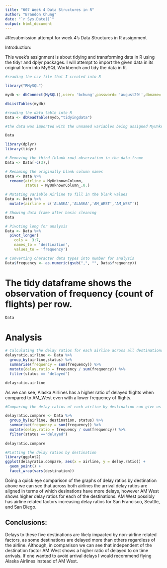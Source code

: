 ---
title: "607 Week 4 Data Structures in R"
author: "Brandon Chung"
date: "`r Sys.Date()`"
output: html_document
---

#Resubmission attempt for week 4's Data Structures in R assignment

Introduction:

This week's assignment is about tidying and transforming data in R using the tidyr and dplyr packages. I will attempt to import the given data in its original form into MySQL Workbench and tidy the data in R. 

```{r}
#reading the csv file that I created into R

library("RMySQL")

mydb <- dbConnect(MySQL(),user= 'bchung',password= 'august29!',dbname= '607',host= 'bchungcuny607.mysql.database.azure.com')

dbListTables(mydb)

#reading the data table into R
Data <- dbReadTable(mydb,"tidyingdata")

#the data was imported with the unnamed variables being assigned MyUnknownColumn and MyUnknownColumn_.0. by R studio.

Data
```


```{r}
library(dplyr)
library(tidyr)

# Removing the third (blank row) observation in the data frame
Data <- Data[-c(3),]
```


```{r}
# Renaming the originally blank column names
Data <- Data %>%
  rename(airline = MyUnknownColumn,
         status = MyUnknownColumn_.0.)
```
```{r}
# Mutating variable Airline to fill in the blank values
Data <- Data %>%
  mutate(airline = c('ALASKA','ALASKA','AM_WEST','AM_WEST'))

# Showing data frame after basic cleaning
Data
```
```{r}
# Pivoting long for analysis
Data <- Data %>% 
  pivot_longer(
    cols =  3:7,
    names_to = 'destination',
    values_to = 'frequency')
```

```{r}
# Converting character data types into number for analysis
Data$frequency <- as.numeric(gsub(",", "", Data$frequency))

```
# The tidy dataframe shows the observation of frequency (count of flights) per row. 
```{r}
Data
```

# Analysis
```{r}
# Calculating the delay ratios for each airline across all destinations
delayratio.airline <- Data %>%
  group_by(airline,status) %>%
  summarise(frequency = sum(frequency)) %>%
  mutate(delay.ratio = frequency / sum(frequency)) %>%
  filter(status == "delayed")

delayratio.airline
```

As we can see, Alaska Airlines has a higher ratio of delayed flights when compared to AM_West even with a lower frequency of flights.


```{r}
#Comparing the delay ratios of each airline by destination can give us deeper insight to potential reasons for delays - if delays are typically caused by destination related factors or airline related factors.

delayratio.compare <- Data %>%
  group_by(airline, destination, status) %>%
  summarise(frequency = sum(frequency)) %>%
  mutate(delay.ratio = frequency / sum(frequency)) %>%
  filter(status =="delayed")
    
delayratio.compare  
```


```{r}
#PLotting the delay ratios by destination
library(ggplot2)
ggplot(delayratio.compare, aes(x = airline, y = delay.ratio)) +
  geom_point() +
  facet_wrap(vars(destination))
```

Doing a quick eye comparison of the graphs of delay ratios by destination above we can see that across both airlines the arrival delay ratios are aligned in terms of which desinations have more delays, however AM West shows higher delay ratios for each of the destinations. AM West possibly has airline related factors increasing delay ratios for San Francisco, Seattle, and San Diego.

## Conclusions:
Delays to these five destinations are likely impacted by non-airline related factors, as some destinations are delayed more than others regardless of the airline. Although, in comparison we can see that independent of the destination factor AM West shows a higher ratio of delayed to on time arrivals. If one wanted to avoid arrival delays I would recommend flying Alaska Airlines instead of AM West. 

